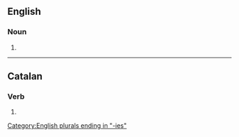 ==English==

===Noun===
{{head|en|noun form}}

# {{plural of|bevy|lang=en}}

[[Category:English plurals ending in "-ies"]]

----

==Catalan==

===Verb===
{{head|ca|verb form}}

# {{ca-verb form of|p=2|n=sg|t=impf|m=ind|beure}}